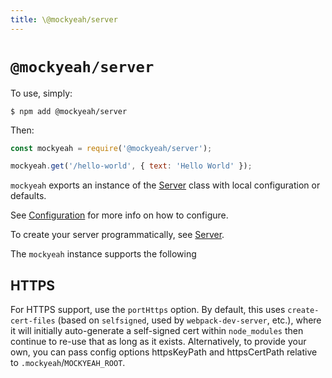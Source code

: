 ```yaml
---
title: \@mockyeah/server
---
```


# `@mockyeah/server`

To use, simply:

```shell
$ npm add @mockyeah/server
```

Then:

```js
const mockyeah = require('@mockyeah/server');

mockyeah.get('/hello-world', { text: 'Hello World' });
```

`mockyeah` exports an instance of the [Server](mockyeah-server/API/Server) class
with local configuration or defaults.

See [Configuration](mockyeah-server/Configuration) for more info on how to configure.

To create your server programmatically, see [Server](mockyeah-server/API/Server).

The `mockyeah` instance supports the following

## HTTPS

For HTTPS support, use the `portHttps` option. By default, this uses `create-cert-files` (based on `selfsigned`, used by `webpack-dev-server`, etc.),
where it will initially auto-generate a self-signed cert within `node_modules` then continue to re-use that as long as it exists.
Alternatively, to provide your own, you can pass config options httpsKeyPath and httpsCertPath relative to `.mockyeah`/`MOCKYEAH_ROOT`.
